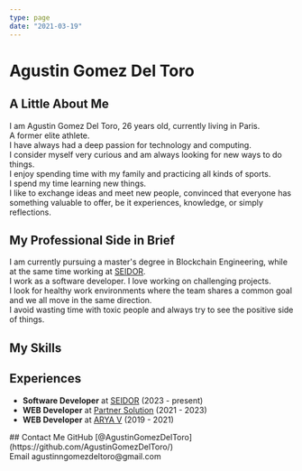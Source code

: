 ```yaml
---
type: page
date: "2021-03-19"
---
```



# Agustin Gomez Del Toro

## A Little About Me
I am Agustin Gomez Del Toro, 26 years old, currently living in Paris.<br />
A former elite athlete.<br />
I have always had a deep passion for technology and computing.<br />
I consider myself very curious and am always looking for new ways to do things.<br />
I enjoy spending time with my family and practicing all kinds of sports.<br />
I spend my time learning new things.<br />
I like to exchange ideas and meet new people, convinced that everyone has something valuable to offer, be it experiences, knowledge, or simply reflections.<br />

## My Professional Side in Brief
I am currently pursuing a master's degree in Blockchain Engineering, while at the same time working at [SEIDOR](https://www.seidor.com/).<br />
I work as a software developer. I love working on challenging projects.<br />
I look for healthy work environments where the team shares a common goal and we all move in the same direction.<br />
I avoid wasting time with toxic people and always try to see the positive side of things.<br />

## My Skills

<Skills />

## Experiences
- **Software Developer** at [SEIDOR](https://www.seidor.com/) (2023 - present)
- **WEB Developer** at [Partner Solution](https://www.smspartner.fr/) (2021 - 2023)
- **WEB Developer** at [ARYA V](https://arya-v.com/) (2019 - 2021)

<div>
    ## Contact Me
    GitHub [@AgustinGomezDelToro](https://github.com/AgustinGomezDelToro/) <br />
    Email agustinngomezdeltoro@gmail.com
</div>
